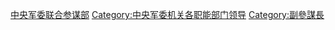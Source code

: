 [[Category:中央军委联合参谋部|]]
[[Category:中央军委机关各职能部门领导|Category:中央军委机关各职能部门领导]]
[[Category:副參謀長|Category:副參謀長]]